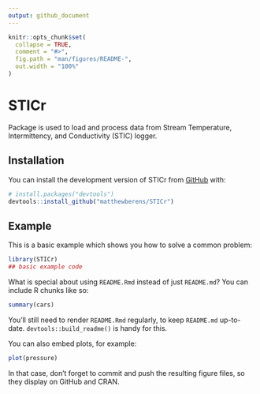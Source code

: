 ```yaml
---
output: github_document
---
```


<!-- README.md is generated from README.Rmd. Please edit that file -->

```r
knitr::opts_chunk$set(
  collapse = TRUE,
  comment = "#>",
  fig.path = "man/figures/README-",
  out.width = "100%"
)
```

# STICr

<!-- badges: start -->
<!-- badges: end -->

Package is used to load and process data from Stream Temperature, Intermittency, and Conductivity (STIC) logger.

## Installation

You can install the development version of STICr from [GitHub](https://github.com/) with:

``` r
# install.packages("devtools")
devtools::install_github("matthewberens/STICr")
```

## Example

This is a basic example which shows you how to solve a common problem:

```r
library(STICr)
## basic example code
```

What is special about using `README.Rmd` instead of just `README.md`? You can include R chunks like so:

```r
summary(cars)
```

You'll still need to render `README.Rmd` regularly, to keep `README.md` up-to-date. `devtools::build_readme()` is handy for this.

You can also embed plots, for example:

```r
plot(pressure)
```

In that case, don't forget to commit and push the resulting figure files, so they display on GitHub and CRAN.
